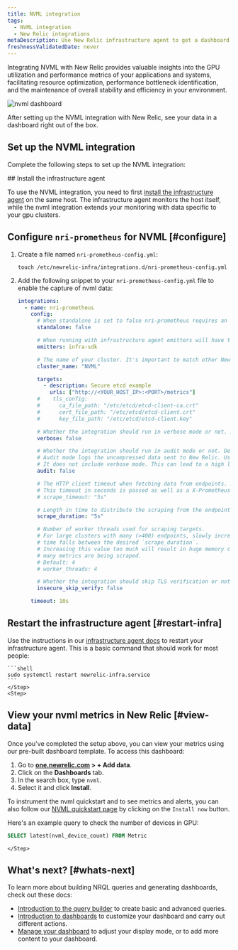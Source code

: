 ```yaml
---
title: NVML integration
tags:
  - NVML integration
  - New Relic integrations
metaDescription: Use New Relic infrastructure agent to get a dashboard with nvml metrics.
freshnessValidatedDate: never
---
```



Integrating NVML with New Relic provides valuable insights into the GPU utilization and performance metrics of your applications and systems, facilitating resource optimization, performance bottleneck identification, and the maintenance of overall stability and efficiency in your environment.

<img
    title="NVML dashboard"
    alt="nvml dashboard"
    src={infrastructureNVMLDashboard}
/>

<figcaption>
After setting up the NVML integration with New Relic, see your data in a dashboard right out of the box. 
</figcaption>

## Set up the NVML integration

Complete the following steps to set up the NVML integration:

<Steps>
    <Step>
## Install the infrastructure agent

To use the NVML integration, you need to first [install the infrastructure agent](/docs/infrastructure/install-infrastructure-agent/get-started/install-infrastructure-agent-new-relic/) on the same host. The infrastructure agent monitors the host itself, while the nvml integration extends your monitoring with data specific to your gpu clusters.
    </Step>
    <Step>
## Configure `nri-prometheus` for NVML [#configure]

1. Create a file named `nri-prometheus-config.yml`: 
    ```shell
    touch /etc/newrelic-infra/integrations.d/nri-prometheus-config.yml
    ```

2. Add the following snippet to your `nri-prometheus-config.yml` file to enable the capture of nvml data:

    ```yml
    integrations:
      - name: nri-prometheus
        config:
          # When standalone is set to false nri-prometheus requires an infrastructure agent to work and send data. Defaults to true
          standalone: false

          # When running with infrastructure agent emitters will have to include infra-sdk
          emitters: infra-sdk

          # The name of your cluster. It's important to match other New Relic products to relate the data.
          cluster_name: "NVML"

          targets:
            - description: Secure etcd example
              urls: ["http://<YOUR_HOST_IP>:<PORT>/metrics"]
          #    tls_config:
          #      ca_file_path: "/etc/etcd/etcd-client-ca.crt"
          #      cert_file_path: "/etc/etcd/etcd-client.crt"
          #      key_file_path: "/etc/etcd/etcd-client.key"

          # Whether the integration should run in verbose mode or not. Defaults to false.
          verbose: false

          # Whether the integration should run in audit mode or not. Defaults to false.
          # Audit mode logs the uncompressed data sent to New Relic. Use this to log all data sent.
          # It does not include verbose mode. This can lead to a high log volume, use with care.
          audit: false

          # The HTTP client timeout when fetching data from endpoints. Defaults to "5s" if it is not set.
          # This timeout in seconds is passed as well as a X-Prometheus-Scrape-Timeout-Seconds header to the exporters
          # scrape_timeout: "5s"

          # Length in time to distribute the scraping from the endpoints. Default to "30s" if it is not set.
          scrape_duration: "5s"

          # Number of worker threads used for scraping targets.
          # For large clusters with many (>400) endpoints, slowly increase until scrape
          # time falls between the desired `scrape_duration`.
          # Increasing this value too much will result in huge memory consumption if too
          # many metrics are being scraped.
          # Default: 4
          # worker_threads: 4

          # Whether the integration should skip TLS verification or not. Defaults to false.
          insecure_skip_verify: false

        timeout: 10s
    ```
    </Step>
    <Step>
## Restart the infrastructure agent [#restart-infra]

Use the instructions in our [infrastructure agent docs](/docs/infrastructure/install-infrastructure-agent/manage-your-agent/start-stop-restart-infrastructure-agent/) to restart your infrastructure agent. This is a basic command that should work for most people:

    ```shell
    sudo systemctl restart newrelic-infra.service
    ```
    </Step>
    <Step>

## View your nvml metrics in New Relic [#view-data]

Once you've completed the setup above, you can view your metrics using our pre-built dashboard template. To access this dashboard:

1. Go to **[one.newrelic.com](https://one.newrelic.com/) > + Add data**.
2. Click on the **Dashboards** tab.
3. In the search box, type `nvml`.
4. Select it and click **Install**.

To instrument the nvml quickstart and to see metrics and alerts, you can also follow our [NVML quickstart page](https://newrelic.com/instant-observability/nvml) by clicking on the `Install now` button.

Here's an example query to check the number of devices in GPU:

```sql
SELECT latest(nvml_device_count) FROM Metric
```      
    </Step>
</Steps>

## What's next? [#whats-next]

To learn more about building NRQL queries and generating dashboards, check out these docs:

* [Introduction to the query builder](/docs/query-your-data/explore-query-data/query-builder/introduction-query-builder) to create basic and advanced queries.
* [Introduction to dashboards](/docs/query-your-data/explore-query-data/dashboards/introduction-dashboards) to customize your dashboard and carry out different actions.
* [Manage your dashboard](/docs/query-your-data/explore-query-data/dashboards/manage-your-dashboard) to adjust your <InlinePopover type="dashboards" /> display mode, or to add more content to your dashboard.
